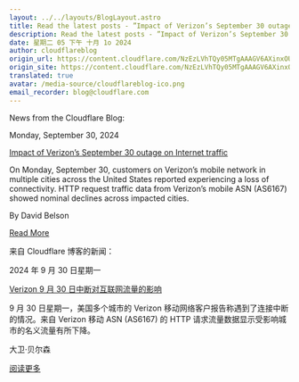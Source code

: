 ```yaml
---
layout: ../../layouts/BlogLayout.astro
title: Read the latest posts - ”Impact of Verizon’s September 30 outage on Internet traffic”
description: Read the latest posts - ”Impact of Verizon’s September 30 outage on Internet traffic”
date: 星期二 05 下午 十月 1o 2024
author: cloudflareblog
origin_url: https://content.cloudflare.com/NzEzLVhTQy05MTgAAAGV6AXinxOU9QRSmFyGwm3A3NysiSMaXXciNPp8nLMdCQ6ffeXqu_vbzMKRn_OKv62KEDZ4I_Q=
origin_site: https://content.cloudflare.com/NzEzLVhTQy05MTgAAAGV6AXinxOU9QRSmFyGwm3A3NysiSMaXXciNPp8nLMdCQ6ffeXqu_vbzMKRn_OKv62KEDZ4I_Q=
translated: true
avatar: /media-source/cloudflareblog-ico.png
email_recorder: blog@cloudflare.com
---
```



<Reference client:only="react" title="Read the latest posts - ”Impact of Verizon’s September 30 outage on Internet traffic”" url="https://content.cloudflare.com/NzEzLVhTQy05MTgAAAGV6AXinxOU9QRSmFyGwm3A3NysiSMaXXciNPp8nLMdCQ6ffeXqu_vbzMKRn_OKv62KEDZ4I_Q=" />

<Detail client:only="react">
	News from the Cloudflare Blog:

Monday, September 30, 2024

[Impact of Verizon’s September 30 outage on Internet traffic](https://content.cloudflare.com/NzEzLVhTQy05MTgAAAGV6AXinxOU9QRSmFyGwm3A3NysiSMaXXciNPp8nLMdCQ6ffeXqu_vbzMKRn_OKv62KEDZ4I_Q=)

On Monday, September 30, customers on Verizon’s mobile network in multiple cities across the United States reported experiencing a loss of connectivity. HTTP request traffic data from Verizon’s mobile ASN (AS6167) showed nominal declines across impacted cities.

By David Belson

[Read More](https://content.cloudflare.com/NzEzLVhTQy05MTgAAAGV6AXinxOU9QRSmFyGwm3A3NysiSMaXXciNPp8nLMdCQ6ffeXqu_vbzMKRn_OKv62KEDZ4I_Q=)


</Detail>

来自 Cloudflare 博客的新闻：

2024 年 9 月 30 日星期一

[Verizon 9 月 30 日中断对互联网流量的影响](https://content.cloudflare.com/NzEzLVhTQy05MTgAAAGV6AXinxOU9QRSmFyGwm3A3NysiSMaXXciNPp8nLMdCQ6ffeXqu_vbzMKRn_OKv62KEDZ4I_Q=)

9 月 30 日星期一，美国多个城市的 Verizon 移动网络客户报告称遇到了连接中断的情况。来自 Verizon 移动 ASN (AS6167) 的 HTTP 请求流量数据显示受影响城市的名义流量有所下降。

大卫·贝尔森

[阅读更多](https://content.cloudflare.com/NzEzLVhTQy05MTgAAAGV6AXinxOU9QRSmFyGwm3A3NysiSMaXXciNPp8nLMdCQ6ffeXqu_vbzMKRn_OKv62KEDZ4I_Q=)


